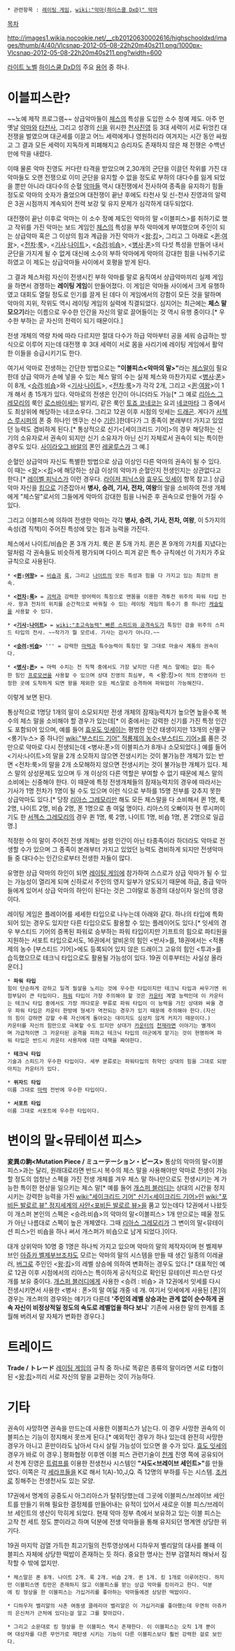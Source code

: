  * 관련항목 : [[레이팅 게임]], [[wiki:"악마(하이스쿨 DxD)" 악마]]

'''{{{+1 악마의 말(悪魔の駒) 이블피스(Evil Piece / イーヴィル・ピース)}}}'''

[[목차]]

http://images1.wikia.nocookie.net/__cb20120630002616/highschooldxd/images/thumb/4/40/Vlcsnap-2012-05-08-22h20m40s211.png/1000px-Vlcsnap-2012-05-08-22h20m40s211.png?width=600

[[라이트 노벨]] [[하이스쿨 DxD]]의 주요 [[용어]] 중 하나.

= 이블피스란? =
~~노예 제작 프로그램~~
상급악마들이 [[체스]]의 특성을 도입한 소수 정예 제도. 아주 먼 옛날 [[악마]]와 [[타천사]], 그리고 성경의 [[신]]을 위시한 [[천사]]진영 등 3대 세력이 서로 뒤엉킨 대전쟁을 벌였으며 대군세를 이끌고 어느 세력에게나 영원하리라 여겨지는 시간 동안 싸웠고 그 결과 모든 세력이 지독하게 피폐해지고 승리자도 존재하지 않은 채 전쟁은 수백년 만에 막을 내렸다.

이때 물론 악마 진영도 커다란 타격을 받았으며 2,30개의 군단을 이끌던 작위를 가진 대악마들도 오랜 전쟁으로 이미 군단을 유지할 수 없을 정도로 부하의 대다수를 잃게 되었을 뿐만 아니라 대다수의 순혈 [[악마]]들 역시 대전쟁에서 전사하여 종족을 유지하기 힘들 정도로 악마의 숫자가 줄었으며 대전쟁이 끝난 후에도 타천사 및 신-천사 진영과의 알력은 3권 시점까지 계속되어 전력 보강 및 유지 문제가 심각하게 대두되었다.

대전쟁이 끝난 이후로 악마는 이 소수 정예 제도인 악마의 말 <이블피스>를 취하기로 했고 작위를 가진 악마는 보드 게임인 [[체스]]의 특성을 부하 악마에게 부여했으며 주인이 되는 상급악마 혹은 그 이상의 힘과 계급을 가진 악마가 <[[왕]]:[[킹]]>, 그리고 그 아래로 <[[퀸]]:[[여왕]]>, <[[전차]]:[[룩]]>, <[[기사]]:[[나이트]]>, <[[승려]]:[[비숍]]>, <[[병사]]:[[폰]]>의 다섯 특성을 만들어 내서 군단을 가지게 될 수 없게 대신에 소수의 부하 악마에게 악마의 강대한 힘을 나눠주기로 하였고 이 제도는 상급악마들 사이에서 호평을 받게 된다.

그 결과 체스처럼 자신이 전생시킨 부하 악마를 말로 움직여서 상급악마끼리 실제 게임을 하면서 경쟁하는 '''레이팅 게임'''이 만들어졌다. 이 게임은 악마들 사이에서 크게 유행하였고 대회도 열릴 정도로 인기를 끌게 된 데다 이 게임에서의 강함이 모든 것을 말하며 악마의 지위, 작위도 역시 레이팅 게임의 실력에 직결되었다. 심지어는  최근에는 '''체스 말 모으기'''라는 이름으로 우수한 인간을 자신의 말로 끌어들이는 것 역시 유행 중이다.[* 우수한 부하는 곧 자신의 전력이 되기 때문이다.]

전생 개체의 역량 차에 따라 다르지만 절대 다수가 하급 악마부터 공을 세워 승급하는 방식으로 이루어 지는데 대전쟁 후 3대 세력이 서로 몸을 사리기에 레이팅 게임에서 활약한 이들을 승급시키기도 한다. 

여기서 악마로 전생하는 간단한 방법으로는 '''"이블피스<악마의 말>"'''라는 [[체스]]말이 필요한데 상급 악마가 손에 넣을 수 있는 체스 말의 수는 실제 체스와 마찬가지로 <[[병사]]:[[폰]]>이 8개, <[[승려]]:[[비숍]]>와 <[[기사]]:[[나이트]]>, <[[전차]]:[[룩]]>가 각각 2개, 그리고 <[[퀸]]:[[여왕]]>이 1개 해서 총 15개가 있다. 악마로의 전생은 인간이 아니더라도 가능[* 그 예로 [[리아스 그레모리]]의 룩인 [[로스바이세]]는 발키리, 같은 룩인 [[토죠 코네코]]는 요괴 [[네코마타]] 그 중에서도 최상위에 해당하는 네코쇼우다. 그리고 12권 이후 시점의 잇세는 [[드래곤]]. 게다가 [[서젝스 루시퍼]]의 폰 중 하나인 엔쿠는 신수 [[기린]].]한데다가 그 종족이 본래부터 가지고 있었던 능력도 겸비하게 된다.[* 통상적으로 신기<[세이크리드 기어]>의 경우 해당하는 신기의 소유자로서 권속이 되지만 신기 소유자가 아닌 신기 자체로서 권속이 되는 특이한 경우도 있다. [[사이라오그 바알]]의 폰인 [[레굴루스]]가 그 예.]

순혈인 상급악마 자신도 특별한 방법으로 상급 이상인 다른 악마의 권속이 될 수 있다. 이 때는 <[[왕]]>:<[[킹]]>에 해당하는 상급 이상의 악마가 순혈인지 전생인지는 상관없다고 한다.[* [[레이벨 피닉스]]가 이런 경우다. [[라이저 피닉스]]와 [[효우도 잇세이]] 항목 참고.]
상급 악마 자신을 [[킹]]으로 기준잡아서 '''병사, 승려, 기사, 전차, 여왕'''의 말을 소비하여 전생 개체에게 "체스말"로서의 그들에게 악마의 강대한 힘을 나눠준 후 권속으로 만들어 가질 수 있다.

그리고 이블피스에 의하여 전생한 악마는 각각 '''병사, 승려, 기사, 전차, 여왕''', 이 5가지의 속성(겸 직책)이 주어진 특성에 맞는 힘과 능력을 가진다.

체스에서 나이트/비숍은 폰 3개 가치. 룩은 폰 5개 가치. 퀸은 폰 9개의 가치를 지녔다는 말처럼 각 권속들도 비슷하게 평가되며 다이스 피겨 같은 특수 규칙에선 이 가치가 주요 규칙으로 사용된다. 

 * '''<[[퀸]]:[[여왕]]>''' = [[비숍]]과 [[룩]], 그리고 [[나이트]]의 모든 특성과 힘을 다 가지고 있는 최강의 권속. 

 * '''<[[전차]]:[[룩]]>''' = [[괴력]]과 강력한 방어력이 특징으로 맨몸을 이용한 격투전 위주의 파워 타입 전사. 왕과 전차의 위치를 순간적으로 바꿔칠 수 있는 레이팅 게임의 특수기 중 하나인 [[캐슬링]]을 사용할 수 있다. 

 * '''<[[기사]]:[[나이트]]>''' = [[wiki:"초고속능력" 빠른 스피드와 공격속도]]가 특징인 검술 위주의 스피드 타입의 전사. ~~작가가 뭘 모르네. 기사는 검사가 아니다.~~

 * '''<[[승려]]:[[비숍]]>''' ''' = 강력한 [[마력]]과 특수능력이 특징인 말 그대로 마술사 계통의 권속이다. 

 * '''<[[병사]]:[[폰]]>''' = 마력 수치는 전 직책 중에서도 가장 낮지만 다른 체스 말에는 없는 특수한 힘인 [[프로모션]]을 사용할 수 있으며 상대 진영의 최심부, 즉 <왕:킹>이 적의 진영이라 인정한 곳에 도착하게 되면 왕을 제외한 모든 체스말로 승격하여 파워업이 가능해진다. 

이렇게 보면 된다.

통상적으로 1명당 1개의 말이 소모되지만 전생 개체의 잠재능력치가 높으면 높을수록 복수의 체스 말을 소비해야 할 경우가 있는데[* 이 중에서는 강력한 신기를 가진 특정 인간도 포함되어 있으며, 예를 들어 [[효우도 잇세이]]는 평범한 인간 태생이지만 13개의 신멸구<롱기누스> 중 하나인 [[wiki:"부스티드 기어" 적룡제의 농수<부스티드 기어>]]를 품은 것 만으로 악마로 다시 전생되는데 <병사:폰>의 이블피스가 8개나 소모되었다.] 예를 들어 <기사:나이트>의 말을 2개 소모하지 않으면 전생시키는 것이 불가능한 개체가 있는 반면 <전차:룩>의 말을 2개 소모해하지 않으면 전생시키는 것이 불가능한 개체가 있다. 체스 말의 상성문제도 있으며 두 개 이상의 다른 역할은 부여할 수 없기 때문에 체스 말의 소비에는 신중해야 한다. 이 때문에 특정 전생개체들의 잠재능력치의 경우에 따라서는 기사가 1명 전차가 1명이 될 수도 있으며 이런 식으로 부하를 15명 전부를 갖추지 못한 상급악마도 있다.[* 당장 [[리아스 그레모리]]만 해도 모든 체스말을 다 소비해서 퀸 1명, 룩 2명, 나이트 2명, 비숍 2명, 폰 1명으로 총 여덟 명이다. 리아스의 오빠이자 현 루시퍼이기도 한 [[서젝스 그레모리]]의 경우 퀸 1명, 룩 2명, 나이트 1명, 비숍 1명, 폰 2명으로 일곱 명.]

적정한 수의 말이 주어진 전생 개체는 설령 인간이 아닌 타종족이라 하더라도 악마로 전생할 수가 있으며 그 종족이 본래부터 가지고 있었던 능력도 겸비하게 되지만 전생악마들 중 대다수는 인간으로부터 전생한 자들이 많다.

유명한 상급 악마의 하인이 되면 [[레이팅 게임]]에 참가하여 스스로가 상급 악마가 될 수 있는 가능성이 열리게 되며 신하로서 주인의 영지 일부가 양도되기 때문에 하급, 중급 악마들에게 있어서 상급 악마의 하인이 된다는 것은 그야말로 동경의 대상이자 일신의 영광이다.

레이팅 게임은 플레이어를 세세한 타입으로 나누는데 아래와 같다. 하나의 타입에 특화되어 있는 경우도 있지만 다른 타입으로도 활용할 수 있는 플레이어도 있다.[* 잇세의 경우 부스티드 기어의 증폭된 파워로 승부하는 파워 타입이지만 기프트의 힘으로 파티원을 지원하는 서포트 타입으로서도,  16권에서 알비온의 힘인 <반사>를, 18권에서는 <적룡제의 농수 [부스티드 기어]>에도 등록되어 있지 않은 드래이그 고유의 힘인 <투과>를 습득했으므로 테크닉 타입으로도 활용될 가능성이 있다. 19권 이후부터는 사실상 올라운더.]

 * '''파워 타입'''
 힘이 단순하게 강하고 일격 필살을 노리는 것에 우수한 타입이지만 테크닉 타입과 싸우기엔 위험부담이 큰 타입이다. [[파워]] 타입이 가장 주의해야 할 것은 [[카운터]] 계열 능력인데 이 카운터는 테크닉 타입 중에서도 가장 까다로운 부류로 파워 타입이 이 능력을 가진 상대와 싸울 경우 파워 타입은 카운터 한방에 형세가 역전되는 경우가 있기 때문에 주의해야 한다.(자신의 힘이 강하면 강할 수록 자신에게 돌아오는 대미지도 심상치 않게 커지기 때문이다.) 
 카운터를 자신의 힘만으로 극복할 수도 있지만 상대가 [[카운터]]의 [[천재]]라면 이야기는 별개이며 가급적이면 그 카운터된 공격을 피하고 테크닉 타입의 아군에게 맡기는 것이 현명하며 파워 타입은 반드시 카운터 사용자에 대한 대책을 짜야한다.

 * '''테크닉 타입'''
 기술과 스피드가 우수한 타입이다. 세부 분류로는 파워타입의 취약인 상대의 힘을 그대로 되받아치는 카운터가 있다. 

 * '''위자드 타입'''
 이름 그대로 [[마력]] 전반에 우수한 타입이다.

 * '''서포트 타입'''
 이름 그대로 서포트에 우수한 타입이다.  

 
= 변이의 말<뮤테이션 피스> =
'''変異の駒<Mutation Piece / ミューテーション・ピース>''' 
통상의 악마의 말<이블피스>과는 달리, 원래대로라면 반드시 복수의 체스 말을 사용해야만 악마로 전생이 가능할 정도의 엄청난 스펙을 가진 전생 개체를 겨우 체스 말 하나만으로도 전생시키는 게 가능한 특이한 현상을 일으키는 체스 말[* 예를 들어 [[개스퍼 블러디]]는 상대의 시간을 정지시키는 강력한 능력을 가진 [[wiki:"세이크리드 기어" 신기<세이크리드 기어>]]인 [[wiki:"포비든 발로르 뷰" 정지세계의 사안<포비든 발로르 뷰>]]을 품고 있는데다 12권에서 나왔듯이 개스퍼 본인의 스펙은 <승려:비숍>의 악마의 말<이블피스> 1개 만으로는 떼울 정도가 아닌 나름대로 스펙이 높은 개체였다. 그때 [[리아스 그레모리]]가 그 변이의 말<뮤테이션 피스>인 비숍을 하나 써서 개스퍼가 비숍으로 남게 되었다.]이다.

대개 상위악마 10명 중 1명은 하나씩 가지고 있으며 악마의 말의 제작자이며 현 벨제부브인 [[아쥬카 벨제부브]]조차도 모르는 악마의 말의 시스템을 만들 때 생긴 일종의 이레귤러, [[버그]]로 주인인 <[[왕]]:[[킹]]>의 레벨 상승에 의하여 변화하는 경우도 있다.[* 대표적인 예로 12권 이후 시점에서의 리아스는 특이하게 공식적으로 확인된 뮤테이션 피스만 다섯개를 보유 중이다. [[개스퍼 블러디]]에게 사용한 <승려 : 비숍> 과 12권에서 잇세를 다시 전생시키면서 사용한 <병사 : 폰>의 말 여덟 개중 네 개. 여기서 잇세에게 사용된 [폰]의 경우는 개스퍼의 경우와는 얘기가 다른데 ''''주인의 레벨 상승과는 관계 없이 순수하게 권속 자신이 비정상적일 정도의 속도로 레벨업을 하다 보니'''' 기존에 사용한 말의 한계를 초월해 버려서 말 자체가 변화한 경우다.]

= 트레이드 = 
'''Trade / トレード''' 
[[레이팅 게임]]의 규칙 중 하나로 똑같은 종류의 말이라면 서로 타협이 된 <[[왕]]:[[킹]]>끼리 서로 자신의 말을 교환하는 것이 가능하다.

= 기타 =
권속이 사망하면 권속을 만드는데 사용한 이블피스가 남는다. 이 경우 사망한 권속의 이블피스는 기능이 정지해서 못쓰게 된다.[* 예외적인 경우가 하나 있는데 완전히 사망한 경우가 아니고 혼만이라도 남아서 다시 살릴 가능성이 있으면 쓸 수가 있다. [[효도 잇세]]의 경우가 바로 이 경우.] 평화협정 이후엔 이블 피스 관련기술이 [[천계]] 진영 쪽에 공유되어서 천계 진영은 [[트럼프]]를 이용한 전생천사 시스템인 '''"사도<브레이브 세인트>"'''를 만들었다. 이쪽은 각 [[세라프]]들을 K로 해서 1(A)-10,J,Q. 즉 12명의 부하를 두는 시스템. [[조커]]로 칭해주는 전생천사도 있는 모양.

17권에서 명계의 공중도시 아그리아스가 탈취당했는데 그곳에 이블피스/브레이브 세인트를 만들기 위해 필요한 결정체를 만들어내는 유적이 있어서 새로운 이블 피스/브레이브 세인트의 생산이 막히게 되었다. 현재 악마 정부 측에서 보유하고 있는 이블 피스는 고작 천 세트 정도 뿐이라고 하며 덕분에 전생 악마들을 통해 유지되던 명계엔 상당한 위기다.

19권 마지막 검열 가득한 최고기밀의 전투영상에서 디하우저 벨리알의 대사를 볼때 이블피스 자체에 상당한 떡밥이 존재하는 듯 하다. 중요한 명사는 전부 검열처리 해놔서 짐작할 수 밖에 없지만.
 * 체스말은 폰 8개. 나이트 2개. 룩 2개. 비숍 2개. 퀸 1개. 킹 1개로 이루어진다. 하지만 이블피스엔 킹만은 존재하지 않고 이블피스를 받는 상급 악마를 킹이라고 한다. 덕분에 킹 형상을 한 이블피스는 가십거리를 좋아하는 악마들에겐 상당한 떡밥이다. 

 * 디하우저 벨리알의 사촌 여동생 클레리아 벨리알은 이 가십거리를 좋아했는데 우연히 아쥬카의 은신처가 근처에 있다는걸 알고 그를 찾아갔다.

 * 그리고 소문대로 킹 형상을 한 이블피스 역시 존재한다. 이 이블피스는 오직 1개 뿐이며 대상자를 다른 무언가로 재탄생 시키는 기능이 다른 이블피스보다 훨씬 강력한 걸로 보인다.
